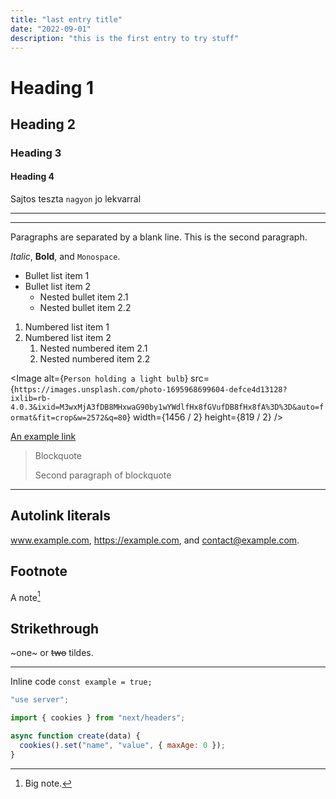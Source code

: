 ```yaml
---
title: "last entry title"
date: "2022-09-01"
description: "this is the first entry to try stuff"
---
```


# Heading 1

## Heading 2

### Heading 3

#### Heading 4

<Callout className="mt-4">Sajtos teszta `nagyon` jo lekvarral</Callout>

---

<Tweet id="1721973512708165843" />

---

Paragraphs are separated by a blank line. This is the second paragraph.

_Italic_, **Bold**, and `Monospace`.

- Bullet list item 1
- Bullet list item 2
  - Nested bullet item 2.1
  - Nested bullet item 2.2

1. Numbered list item 1
2. Numbered list item 2
   1. Nested numbered item 2.1
   2. Nested numbered item 2.2

<Image
  alt={`Person holding a light bulb`}
  src={`https://images.unsplash.com/photo-1695968699604-defce4d13128?ixlib=rb-4.0.3&ixid=M3wxMjA3fDB8MHxwaG90by1wYWdlfHx8fGVufDB8fHx8fA%3D%3D&auto=format&fit=crop&w=2572&q=80`}
  width={1456 / 2}
  height={819 / 2}
/>

[An example link](https://example.com)

> Blockquote
>
> Second paragraph of blockquote

---

## Autolink literals

www.example.com, https://example.com, and contact@example.com.

## Footnote

A note[^1]

[^1]: Big note.

## Strikethrough

~one~ or ~~two~~ tildes.

---

Inline code `const example = true;`

```js
"use server";

import { cookies } from "next/headers";

async function create(data) {
  cookies().set("name", "value", { maxAge: 0 });
}
```
